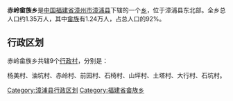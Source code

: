 {{中国乡级行政区
| 行政区全称 = 赤岭畲族乡
| 景观照片文件名 =Chiling - She Village Recreation Park - P1260466.JPG
| 景观照片描述 =
| 汉语拼音 =
| 通用拼音 =
| 注音符號 =
| 其它标音类型1 =
| 其它标音1 =
| 其它标音类型2 =
| 其它标音2 =
| 其它语言类型1 =
| 其它语言地名1 =
| 其它语言类型2 =
| 其它语言地名2 =
| 上级行政区 = [[福建省|福建省]][[漳州市|漳州市]][[漳浦县|漳浦县]]
| 行政区类别 = [[乡|乡]]
| 行政区划代码 =350623201
| 地理坐标 =
| 总面积 =101.04[[平方公里|平方公里]]
| 户籍人口 =1.35万人
| 户籍人口年份 =2005年
| 常住人口 =
| 常住人口年份 =
| 人口密度 =133.1人/平方公里
| 行政区划 =
| 官方网站 =
| 政府驻地 =
| 邮政编码 =
| 毗邻行政区 =
| 位置图文件名 =
| 位置图描述 =
}}
'''赤岭畲族乡'''是[[中华人民共和国|中国]][[福建省|福建省]][[漳州市|漳州市]][[漳浦县|漳浦县]]下辖的一个[[乡|乡]]，位于漳浦县东北部。全乡总人口约1.35万人，其中[[畲族|畲族]]有1.24万人，占总人口的92%。

== 行政区划 ==

赤岭畲族乡共辖9个[[行政村|行政村]]，分别是：

杨美村、油坑村、赤岭村、前园村、石椅村、山坪村、土塔村、大行村、石坑村。

{{漳浦县行政区划}}
{{福建行政区划小作品}}
[[Category:漳浦县行政区划|Category:漳浦县行政区划]]
[[Category:福建省畲族乡|Category:福建省畲族乡]]